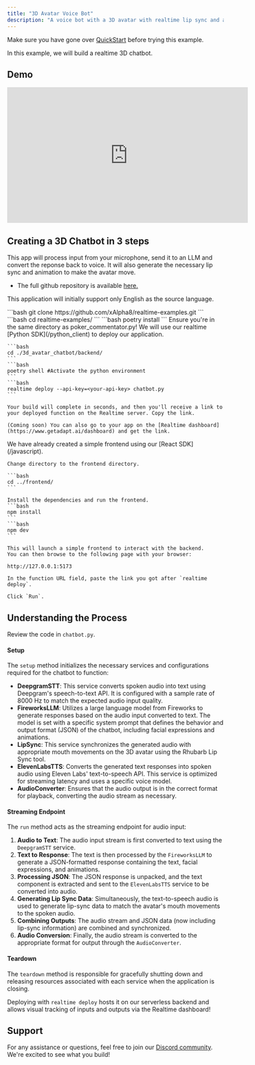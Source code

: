 ```yaml
---
title: "3D Avatar Voice Bot"
description: "A voice bot with a 3D avatar with realtime lip sync and animation."
---
```


<Info>Make sure you have gone over [QuickStart](/examples/quickstart) before trying this example.</Info>

In this example, we will build a realtime 3D chatbot. 

## Demo

<iframe width="560" height="315" src="https://www.youtube.com/embed/ehFB2RMf8tc?si=zS68dk8Yten7H0lr" title="YouTube video player" frameborder="0" allow="accelerometer; autoplay; clipboard-write; encrypted-media; gyroscope; picture-in-picture; web-share" referrerpolicy="strict-origin-when-cross-origin" allowfullscreen></iframe>

## **Creating a 3D Chatbot in 3 steps**

This app will process input from your microphone, send it to an LLM and convert the reponse back to voice. It will also generate the necessary lip sync and animation to make the avatar move.

- The full github repository is available [here.](https://github.com/xAlpha8/realtime-examples)

<Info>This application will initially support only English as the source language.</Info>

<Steps>
  <Step title="Start by cloning the repository">
    ```bash
    git clone https://github.com/xAlpha8/realtime-examples.git
    ```
    ```bash
    cd realtime-examples/
    ```
    ```bash
    poetry install
    ```

  </Step>
  <Step title="Deploy to Realtime">
    <Warning>Ensure you're in the same directory as poker_commentator.py!</Warning>
    We will use our realtime [Python SDK](/python_client) to deploy our application.

    ```bash
    cd ./3d_avatar_chatbot/backend/
    ```
    ```bash
    poetry shell #Activate the python environment
    ```
    ```bash
    realtime deploy --api-key=<your-api-key> chatbot.py
    ```

    Your build will complete in seconds, and then you'll receive a link to your deployed function on the Realtime server. Copy the link.
    
    (Coming soon) You can also go to your app on the [Realtime dashboard](https://www.getadapt.ai/dashboard) and get the link.
  </Step>
  <Step title="Launch the frontend">
    We have already created a simple frontend using our [React SDK](/javascript).

    Change directory to the frontend directory.

    ```bash
    cd ../frontend/
    ```

    Install the dependencies and run the frontend.
    ```bash
    npm install
    ```
    ```bash
    npm dev
    ```

    This will launch a simple frontend to interact with the backend.
    You can then browse to the following page with your browser:

    http://127.0.0.1:5173

    In the function URL field, paste the link you got after `realtime deploy`.

    Click `Run`.

  </Step>
</Steps>

## **Understanding the Process**

Review the code in `chatbot.py`.

#### **Setup**

The `setup` method initializes the necessary services and configurations required for the chatbot to function:

- **DeepgramSTT**: This service converts spoken audio into text using Deepgram's speech-to-text API. It is configured with a sample rate of 8000 Hz to match the expected audio input quality.
- **FireworksLLM**: Utilizes a large language model from Fireworks to generate responses based on the audio input converted to text. The model is set with a specific system prompt that defines the behavior and output format (JSON) of the chatbot, including facial expressions and animations.
- **LipSync**: This service synchronizes the generated audio with appropriate mouth movements on the 3D avatar using the Rhubarb Lip Sync tool.
- **ElevenLabsTTS**: Converts the generated text responses into spoken audio using Eleven Labs' text-to-speech API. This service is optimized for streaming latency and uses a specific voice model.
- **AudioConverter**: Ensures that the audio output is in the correct format for playback, converting the audio stream as necessary.

#### **Streaming Endpoint**

The `run` method acts as the streaming endpoint for audio input:

1. **Audio to Text**: The audio input stream is first converted to text using the `DeepgramSTT` service.
2. **Text to Response**: The text is then processed by the `FireworksLLM` to generate a JSON-formatted response containing the text, facial expressions, and animations.
3. **Processing JSON**: The JSON response is unpacked, and the text component is extracted and sent to the `ElevenLabsTTS` service to be converted into audio.
4. **Generating Lip Sync Data**: Simultaneously, the text-to-speech audio is used to generate lip-sync data to match the avatar's mouth movements to the spoken audio.
5. **Combining Outputs**: The audio stream and JSON data (now including lip-sync information) are combined and synchronized.
6. **Audio Conversion**: Finally, the audio stream is converted to the appropriate format for output through the `AudioConverter`.

#### **Teardown**

The `teardown` method is responsible for gracefully shutting down and releasing resources associated with each service when the application is closing.

Deploying with `realtime deploy` hosts it on our serverless backend and allows visual tracking of inputs and outputs via the Realtime dashboard!

## Support

For any assistance or questions, feel free to join our [Discord community](https://discord.gg/cmfFw6SYvp). We're excited to see what you build!
